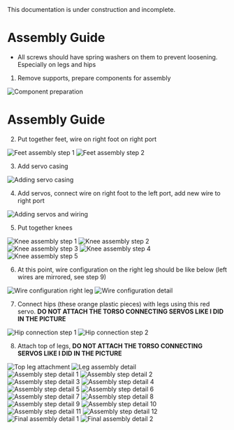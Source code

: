 
<Callout type="warning" emoji="⚠️">
This documentation is under construction and incomplete.
</Callout>

# Assembly Guide

- All screws should have spring washers on them to prevent loosening. Especially on legs and hips

1. Remove supports, prepare components for assembly

<div className="grid grid-cols-2 gap-4">
  <Image src="/assemble/IMG_3512.webp" alt="Component preparation" width={384} height={288} />
</div>

# Assembly Guide

2. Put together feet, wire on right foot on right port

<div className="grid grid-cols-2 gap-4">
  <Image src="/assemble/IMG_3525.webp" alt="Feet assembly step 1" width={288} height={216} />
  <Image src="/assemble/IMG_3526.webp" alt="Feet assembly step 2" width={240} height={180} />
</div>

3. Add servo casing

<Image src="/assemble/IMG_3529.webp" alt="Adding servo casing" width={336} height={252} />

4. Add servos, connect wire on right foot to the left port, add new wire to right port

<Image src="/assemble/IMG_3536.webp" alt="Adding servos and wiring" width={336} height={252} />

5. Put together knees

<div className="grid grid-cols-3 gap-4">
  <div>
    <Image src="/assemble/IMG_3540.webp" alt="Knee assembly step 1" width={192} height={144} />
    <Image src="/assemble/IMG_3541.webp" alt="Knee assembly step 2" width={192} height={144} />
  </div>
  <div>
    <Image src="/assemble/IMG_3556.webp" alt="Knee assembly step 3" width={192} height={144} />
    <Image src="/assemble/IMG_3559.webp" alt="Knee assembly step 4" width={192} height={144} />
  </div>
  <Image src="/assemble/IMG_3547.webp" alt="Knee assembly step 5" width={192} height={144} />
</div>

6. At this point, wire configuration on the right leg should be like below (left wires are mirrored, see step 9)

<div className="grid grid-cols-2 gap-4">
  <Image src="/assemble/IMG_3549.webp" alt="Wire configuration right leg" width={480} height={360} />
  <Image src="/assemble/IMG_3585.webp" alt="Wire configuration detail" width={240} height={180} />
</div>

7. Connect hips (these orange plastic pieces) with legs using this red servo. **DO NOT ATTACH THE TORSO CONNECTING SERVOS LIKE I DID IN THE PICTURE**

<div className="flex flex-col gap-4">
  <Image src="/assemble/IMG_3586.webp" alt="Hip connection step 1" width={3024} height={2268} />
  <Image src="/assemble/IMG_3588.webp" alt="Hip connection step 2" width={3024} height={2268} />
</div>

8. Attach top of legs, **DO NOT ATTACH THE TORSO CONNECTING SERVOS LIKE I DID IN THE PICTURE**

<div className="grid grid-cols-2 gap-4">
  <Image src="/assemble/IMG_3582.webp" alt="Top leg attachment" width={288} height={216} />
  <Image src="/assemble/IMG_3574.webp" alt="Leg assembly detail" width={3024} height={2268} />
</div>

<div className="grid grid-cols-2 gap-4 mt-4">
  <Image src="/assemble/IMG_3575.webp" alt="Assembly step detail 1" width={3024} height={2268} />
  <Image src="/assemble/IMG_3571.webp" alt="Assembly step detail 2" width={3024} height={2268} />
</div>

<div className="grid grid-cols-2 gap-4 mt-4">
  <Image src="/assemble/IMG_3572.webp" alt="Assembly step detail 3" width={3024} height={2268} />
  <Image src="/assemble/IMG_3573.webp" alt="Assembly step detail 4" width={3024} height={2268} />
</div>

<div className="grid grid-cols-2 gap-4 mt-4">
  <Image src="/assemble/IMG_3576.webp" alt="Assembly step detail 5" width={3024} height={2268} />
  <Image src="/assemble/IMG_3578.webp" alt="Assembly step detail 6" width={3024} height={2268} />
</div>

<div className="grid grid-cols-2 gap-4 mt-4">
  <Image src="/assemble/IMG_3587.webp" alt="Assembly step detail 7" width={3024} height={2268} />
  <Image src="/assemble/IMG_3589.webp" alt="Assembly step detail 8" width={3024} height={2268} />
</div>

<div className="grid grid-cols-2 gap-4 mt-4">
  <Image src="/assemble/IMG_3591.webp" alt="Assembly step detail 9" width={3024} height={2268} />
  <Image src="/assemble/IMG_3592.webp" alt="Assembly step detail 10" width={3024} height={2268} />
</div>

<div className="grid grid-cols-2 gap-4 mt-4">
  <Image src="/assemble/IMG_3593.webp" alt="Assembly step detail 11" width={4032} height={3024} />
  <Image src="/assemble/IMG_3595.webp" alt="Assembly step detail 12" width={3024} height={2268} />
</div>

<div className="grid grid-cols-2 gap-4 mt-4">
  <Image src="/assemble/IMG_3599.webp" alt="Final assembly detail 1" width={3024} height={2268} />
  <Image src="/assemble/IMG_3564.webp" alt="Final assembly detail 2" width={4032} height={3024} />
</div>

